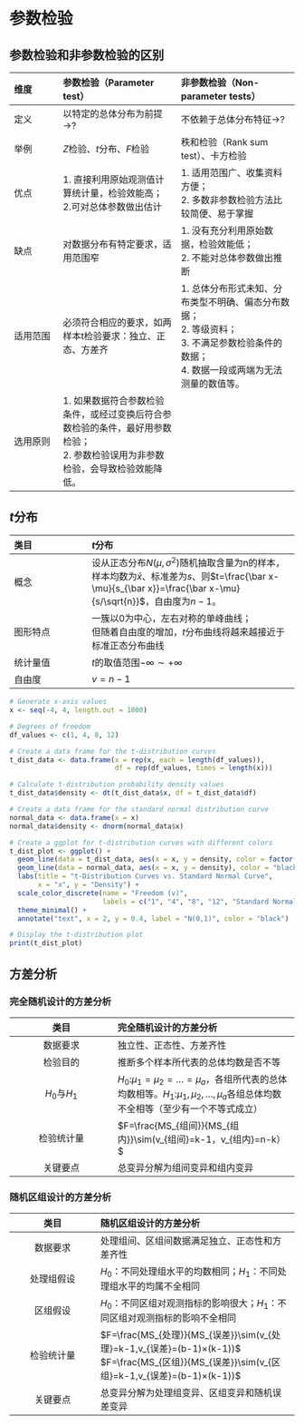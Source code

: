 # 参数检验
## 参数检验和非参数检验的区别

| 维度 | 参数检验（Parameter test） | 非参数检验（Non-parameter tests）|
| :-- | :------ | :------ |
| 定义 | 以特定的总体分布为前提$\rightarrow$? | 不依赖于总体分布特征$\rightarrow$? |
| 举例 | $Z$检验、$t$分布、$F$检验 | 秩和检验（Rank sum test）、卡方检验 |
| 优点 | 1. 直接利用原始观测值计算统计量，检验效能高；<br>2.可对总体参数做出估计 | 1. 适用范围广、收集资料方便；<br>2. 多数非参数检验方法比较简便、易于掌握 |
| 缺点 | 对数据分布有特定要求，适用范围窄 | 1. 没有充分利用原始数据，检验效能低；<br>2. 不能对总体参数做出推断 |
| 适用范围 | 必须符合相应的要求，如两样本t检验要求：独立、正态、方差齐 | 1. 总体分布形式未知、分布类型不明确、偏态分布数据；<br>2. 等级资料；<br>3. 不满足参数检验条件的数据；<br>4. 数据一段或两端为无法测量的数值等。|
| 选用原则 | 1. 如果数据符合参数检验条件，或经过变换后符合参数检验的条件，最好用参数检验；<br>2. 参数检验误用为非参数检验，会导致检验效能降低。| |

## $t$分布

| 类目 | $t$分布 |
| :-- | :------- |
| 概念 | 设从正态分布$N(\mu,\sigma^2)$随机抽取含量为n的样本，样本均数为$\bar x$、标准差为$s$、则$t=\frac{\bar x-\mu}{s_{\bar x}}=\frac{\bar x-\mu}{s/\sqrt{n}}$，自由度为$n-1$。 |
| 图形特点 | 一簇以0为中心，左右对称的单峰曲线；<br> 但随着自由度的增加，$t$分布曲线将越来越接近于标准正态分布曲线 |
| 统计量值| $t$的取值范围$-\infty \sim +\infty$ |
| 自由度 | $v=n-1$ |

```r
# Generate x-axis values
x <- seq(-4, 4, length.out = 1000)

# Degrees of freedom
df_values <- c(1, 4, 8, 12)

# Create a data frame for the t-distribution curves
t_dist_data <- data.frame(x = rep(x, each = length(df_values)),
                          df = rep(df_values, times = length(x)))

# Calculate t-distribution probability density values
t_dist_data$density <- dt(t_dist_data$x, df = t_dist_data$df)

# Create a data frame for the standard normal distribution curve
normal_data <- data.frame(x = x)
normal_data$density <- dnorm(normal_data$x)

# Create a ggplot for t-distribution curves with different colors
t_dist_plot <- ggplot() +
  geom_line(data = t_dist_data, aes(x = x, y = density, color = factor(df)), size = 1) +
  geom_line(data = normal_data, aes(x = x, y = density), color = "black", size = 1, linetype = "dashed") +
  labs(title = "t-Distribution Curves vs. Standard Normal Curve",
       x = "x", y = "Density") +
  scale_color_discrete(name = "Freedom (v)",
                       labels = c("1", "4", "8", "12", "Standard Normal")) +
  theme_minimal() +
  annotate("text", x = 2, y = 0.4, label = "N(0,1)", color = "black")

# Display the t-distribution plot
print(t_dist_plot)
```

## 方差分析
### 完全随机设计的方差分析

| 类目 | 完全随机设计的方差分析 |
| :--: | :------ |
| 数据要求 | 独立性、正态性、方差齐性 |
| 检验目的 | 推断多个样本所代表的总体均数是否不等 |
| $H_0$与$H_1$ | $H_0$:$\mu_1=\mu_2=\dots =\mu_a$，各组所代表的总体均数相等。$H_1$:$\mu_1,\mu_2,\dots,\mu_a$各组总体均数不全相等（至少有一个不等式成立） |
| 检验统计量 | $F=\frac{MS_{组间}}{MS_{组内}}\sim(v_{组间}=k-1，v_{组内}=n-k）$ |
| 关键要点 | 总变异分解为组间变异和组内变异 |

### 随机区组设计的方差分析
| 类目 | 随机区组设计的方差分析 |
| :--: | :-------- |
| 数据要求 | 处理组间、区组间数据满足独立、正态性和方差齐性 | | 检验目的 | 推断处理组间与区组间多个总体均数是否存在差异 |
| 处理组假设 | $H_0$：不同处理组水平的均数相同；$H_1$：不同处理组水平的均属不全相同 |
| 区组假设 | $H_0$：不同区组对观测指标的影响很大；$H_1$：不同区组对观测指标的影响不全相同 |
| 检验统计量 | $F=\frac{MS_{处理}}{MS_{误差}}\sim(v_{处理}=k-1,v_{误差}=(b-1)×(k-1))$<br>$F=\frac{MS_{区组}}{MS_{误差}}\sim(v_{区组}=k-1,v_{误差}=(b-1)×(k-1))$ |
| 关键要点 | 总变异分解为处理组变异、区组变异和随机误差变异 |

